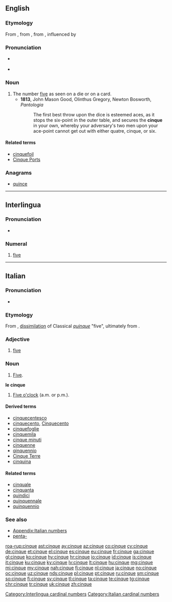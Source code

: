 ==English==

===Etymology===
From {{etyl|enm|en}} {{term|cink|lang=enm}}, from {{etyl|frm|en}} {{term|cinc|lang=frm}}, from {{etyl|la|en}} {{term|quinque||lang=la}}, influenced by {{etyl|it|en}} {{term|cinque|lang=it}}

===Pronunciation===
* {{a|UK|US}} {{IPA|/sɪŋk/|/sæŋk/|lang=en}}
* {{homophones|lang=en|sink|sank}}

===Noun===
{{en-noun}}

# The number [[five]] as seen on a die or on a card.
#* '''1813''', John Mason Good, Olinthus Gregory, Newton Bosworth, ''Pantologia''
#*: The first best throw upon the dice is esteemed aces, as it stops the six-point in the outer table, and secures the '''cinque''' in your own, whereby your adversary's two men upon your ace-point cannot get out with either quatre, cinque, or six.

====Related terms====
* [[cinquefoil]]
* [[Cinque Ports]]

===Anagrams===
* [[quince#English|quince]]

----

==Interlingua==

===Pronunciation===
* {{IPA|/ˈtsiŋ.kwe/|lang=ia}}

===Numeral===
{{head|ia|numeral}}

# [[five]]
[[Category:Interlingua cardinal numbers]]

----

==Italian==
{{cardinalbox|it|4|5|6|quattro|sei|ord=quinto|mult=quintuplo}}

===Pronunciation===
* {{IPA|[ˈtʃiŋkwe]|lang=it}}

===Etymology===
From {{etyl|VL.|it}} {{m|la|*cinque}}, [[dissimilation]] of  Classical {{etyl|la|it}} ''[[quinque]]'' "five", ultimately from {{etyl|ine-pro|it}} {{m|ine-pro|*pénkʷe}}.

===Adjective===
{{head|it|adjective|g=m|g2=f|invariable}}

# [[five]]

===Noun===
{{head|it|noun|g=m|invariable}}

# [[five|Five]].

'''le cinque''' {{g|f-p}}

# [[five o'clock|Five o'clock]] (a.m. or p.m.).

====Derived terms====
* [[cinquecentesco]]
* [[cinquecento]], [[Cinquecento]]
* [[cinquefoglie]]
* [[cinquemila]]
* [[cinque minuti]]
* [[cinquenne]]
* [[qinquennio]]
* [[Cinque Terre]]
* [[cinquina]]

====Related terms====
* [[cinquale]]
* [[cinquanta]]
* [[quindici]]
* [[quinquennale]]
* [[quinquennio]]

===See also===
* [[Appendix:Italian numbers]]
* [[penta-#Italian|penta-]]

[[Category:Italian cardinal numbers]]

[[roa-rup:cinque]]
[[ast:cinque]]
[[ay:cinque]]
[[az:cinque]]
[[co:cinque]]
[[cy:cinque]]
[[de:cinque]]
[[et:cinque]]
[[el:cinque]]
[[es:cinque]]
[[eu:cinque]]
[[fr:cinque]]
[[ga:cinque]]
[[gl:cinque]]
[[ko:cinque]]
[[hy:cinque]]
[[hr:cinque]]
[[io:cinque]]
[[id:cinque]]
[[is:cinque]]
[[it:cinque]]
[[ku:cinque]]
[[ky:cinque]]
[[lv:cinque]]
[[lt:cinque]]
[[hu:cinque]]
[[mg:cinque]]
[[mi:cinque]]
[[my:cinque]]
[[nah:cinque]]
[[fj:cinque]]
[[nl:cinque]]
[[ja:cinque]]
[[no:cinque]]
[[oc:cinque]]
[[uz:cinque]]
[[nds:cinque]]
[[pl:cinque]]
[[pt:cinque]]
[[ru:cinque]]
[[sm:cinque]]
[[so:cinque]]
[[fi:cinque]]
[[sv:cinque]]
[[tl:cinque]]
[[ta:cinque]]
[[te:cinque]]
[[tg:cinque]]
[[chr:cinque]]
[[tr:cinque]]
[[uk:cinque]]
[[zh:cinque]]